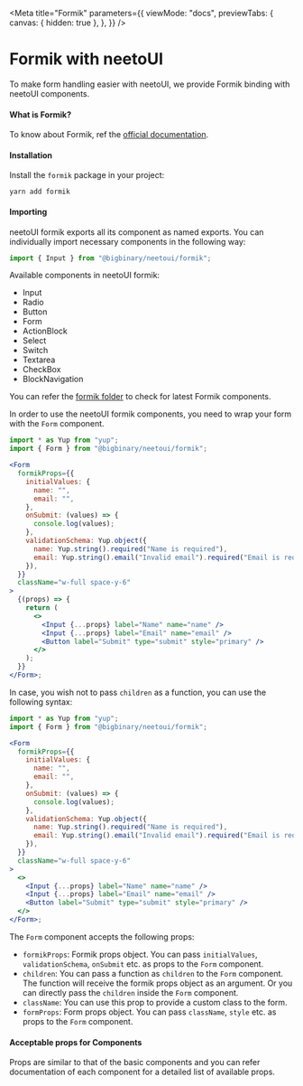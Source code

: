 
<Meta
  title="Formik"
  parameters={{
    viewMode: "docs",
    previewTabs: {
      canvas: { hidden: true },
    },
  }}
/>

# Formik with neetoUI

To make form handling easier with neetoUI, we provide Formik binding with neetoUI components.

#### What is Formik?

To know about Formik, ref the [official documentation](https://formik.org/docs/overview).

#### Installation

Install the `formik` package in your project:

<div className="sbdocs-install-code">

```
yarn add formik
```

</div>

#### Importing

neetoUI formik exports all its component as named exports. You can individually import necessary components in the following way:

```jsx
import { Input } from "@bigbinary/neetoui/formik";
```

Available components in neetoUI formik:

- Input
- Radio
- Button
- Form
- ActionBlock
- Select
- Switch
- Textarea
- CheckBox
- BlockNavigation

You can refer the [formik folder](https://github.com/bigbinary/neeto-ui/tree/main/lib/components/formik) to check for latest Formik components.

In order to use the neetoUI formik components, you need to wrap your form with the `Form` component.

```jsx
import * as Yup from "yup";
import { Form } from "@bigbinary/neetoui/formik";

<Form
  formikProps={{
    initialValues: {
      name: "",
      email: "",
    },
    onSubmit: (values) => {
      console.log(values);
    },
    validationSchema: Yup.object({
      name: Yup.string().required("Name is required"),
      email: Yup.string().email("Invalid email").required("Email is required"),
    }),
  }}
  className="w-full space-y-6"
>
  {(props) => {
    return (
      <>
        <Input {...props} label="Name" name="name" />
        <Input {...props} label="Email" name="email" />
        <Button label="Submit" type="submit" style="primary" />
      </>
    );
  }}
</Form>;
```

In case, you wish not to pass `children` as a function, you can use the following syntax:

```jsx
import * as Yup from "yup";
import { Form } from "@bigbinary/neetoui/formik";

<Form
  formikProps={{
    initialValues: {
      name: "",
      email: "",
    },
    onSubmit: (values) => {
      console.log(values);
    },
    validationSchema: Yup.object({
      name: Yup.string().required("Name is required"),
      email: Yup.string().email("Invalid email").required("Email is required"),
    }),
  }}
  className="w-full space-y-6"
>
  <>
    <Input {...props} label="Name" name="name" />
    <Input {...props} label="Email" name="email" />
    <Button label="Submit" type="submit" style="primary" />
  </>
</Form>;
```

The `Form` component accepts the following props:

- `formikProps`: Formik props object. You can pass `initialValues`, `validationSchema`, `onSubmit` etc. as props to the `Form` component.
- `children`: You can pass a function as `children` to the `Form` component. The function will receive the formik props object as an argument. Or you can directly pass the `children` inside the `Form` component.
- `className`: You can use this prop to provide a custom class to the form.
- `formProps`: Form props object. You can pass `className`, `style` etc. as props to the `Form` component.

#### Acceptable props for Components

Props are similar to that of the basic components and you can refer documentation of each component for a detailed list of available props.
